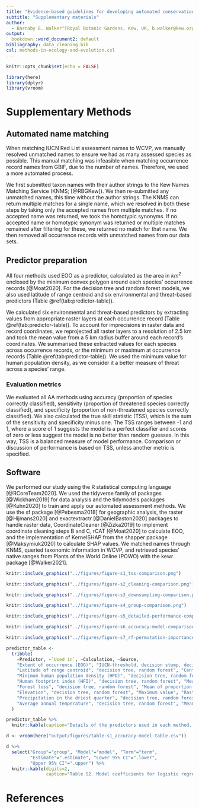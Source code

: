 ```yaml
---
title: "Evidence-based guidelines for developing automated conservation assessment methods"
subtitle: "Supplementary materials"
author:
  - Barnaby E. Walker^[Royal Botanic Gardens, Kew, UK, b.walker@kew.org], Tarciso C.C. Leão^[Royal Botanic Gardens, Kew, UK], Steven P. Bachman^[Royal Botanic Gardens, Kew, UK], Eve Lucas^[Royal Botanic Gardens, Kew, UK], Eimear Nic Lughadha^[Royal Botanic Gardens, Kew, UK]
output: 
  bookdown::word_document2: default
bibliography: data_cleaning.bib
csl: methods-in-ecology-and-evolution.csl
---
```

  
```r
knitr::opts_chunk$set(echo = FALSE)

library(here)
library(dplyr)
library(vroom)
```

# Supplementary Methods

## Automated name matching
When matching IUCN Red List assessment names to WCVP, we manually resolved unmatched names to ensure we had as many assessed species as possible. This manual matching was infeasible when matching occurrence record names from GBIF, due to the number of names. Therefore, we used a more automated process.

We first submitted taxon names with their author strings to the Kew Names Matching Service (KNMS; [@RBGKew]). We then re-submitted any unmatched names, this time without the author strings. The KNMS can return multiple matches for a single name, which we resolved in both these steps by taking only the accepted names from multiple matches. If no accepted name was returned, we took the homotypic synonyms. If no accepted name or homotypic synonym was returned or multiple matches remained after filtering for these, we returned no match for that name. We then removed all occurrence records with unmatched names from our data sets.

## Predictor preparation
All four methods used EOO as a predictor, calculated as the area in $km^2$ enclosed by the minimum convex polygon around each species' occurrence records [@Moat2020]. For the decision tree and random forest models, we also used latitude of range centroid and six environmental and threat-based predictors (Table \@ref(tab:predictor-table)).

We calculated six environmental and threat-based predictors by extracting values from appropriate raster layers at each occurrence record (Table \@ref(tab:predictor-table)). To account for imprecisions in raster data and record coordinates, we reprojected all raster layers to a resolution of 2.5 km and took the mean value from a 5 km radius buffer around each record's coordinates. We summarised these extracted values for each species across occurrence records, or the minimum or maximum at occurrence records (Table \@ref(tab:predictor-table)). We used the minimum value for human population density, as we consider it a better measure of threat across a species' range.

### Evaluation metrics

We evaluated all AA methods using accuracy (proportion of species correctly classified), sensitivity (proportion of threatened species correctly classified), and specificity (proportion of non-threatened species correctly classified). We also calculated the true skill statistic (TSS), which is the sum of the sensitivity and specificity minus one. The TSS ranges between -1 and 1, where a score of 1 suggests the model is a perfect classifier and scores of zero or less suggest the model is no better than random guesses. In this way, TSS is a balanced measure of model performance. Comparison or discussion of performance is based on TSS, unless another metric is specified.

## Software

We performed our study using the R statistical computing language [@RCoreTeam2020]. We used the tidyverse family of packages [@Wickham2019] for data analysis and the tidymodels packages [@Kuhn2020] to train and apply our automated assessment methods. We use the sf package [@Pebesma2018] for geographic analysis, the raster [@Hijmans2020] and exactextractr [@DanielBaston2020] packages to handle raster data, CoordinateCleaner [@Zizka2019] to implement coordinate cleaning steps B and C, rCAT [@Moat2020] to calculate EOO, and the implementation of KernelSHAP from the shapper package [@Maksymiuk2020] to calculate SHAP values. We matched names through KNMS, queried taxonomic information in WCVP, and retrieved species' native ranges from Plants of the World Online (POWO) with the kewr package [@Walker2021].

```r
knitr::include_graphics("../figures/figure-s1_tss-comparison.png")
```

```r
knitr::include_graphics("../figures/figure-s2_cleaning-comparison.png")
```

```r
knitr::include_graphics("../figures/figure-s3_downsampling-comparison.png")
```

```r
knitr::include_graphics("../figures/figure-s4_group-comparison.png")
```

```r
knitr::include_graphics("../figures/figure-s5_detailed-performance-comparison.png")
```

```r
knitr::include_graphics("../figures/figure-s6_accuracy-model-comparison.png")
```


```r
knitr::include_graphics("../figures/figure-s7_rf-permutation-importance.png")
```

```r
predictor_table <-
  tribble(
    ~Predictor, ~`Used in`, ~Calculation, ~Source,
    "Extent of occurrence (EOO)", "IUCN-threshold, decision stump, decision tree, random forest", "Minimum convex polygon", "-",
    "Latitude of range centroid", "decision tree, random forest", "Centroid of occurrence records", "-",
    "Minimum human population density (HPD)", "decision tree, random forest", "Minimum value", "Raster from [@University2018]",
    "Human footprint index (HFI)", "decision tree, random forest", "Mean value", "Raster from [@Venter2018]",
    "Forest loss", "decision tree, random forest", "Mean of proportion of pixels with forest loss from 5km$^2$ buffer around occurrence records", "Raster from [@Hansen2013]",
    "Elevation", "decision tree, random forest", "Maximum value", "Raster from [@Jarvis2008]",
    "Precipitation in the driest quarter", "decision tree, random forest", "Mean value", "Raster from [@Fick2017]",
    "Average annual temperature", "decision tree, random forest", "Mean value", "Raster from [@Fick2017]"
  )

predictor_table %>%
  knitr::kable(caption="Details of the predictors used in each method, how they were calculated, and their source.")
```

```r
d <- vroom(here("output/figures/table-s1_accuracy-model-table.csv"))

d %>%
  select("Group"="group", "Model"="model", "Term"="term",
         "Estimate"=".estimate", "Lower 95% CI"=".lower",
         "Upper 95% CI"=".upper") %>%
  knitr::kable(digits=2,
               caption="Table S2. Model coefficients for logistic regression models relating the accuracy of the AA methods to the number of occurrence records for a species. The models were fit with the formula $log(\\hat{p}_i / 1 - \\hat{p}_i) = \\alpha + \\beta log_{10}(occurrences)$ and all coefficients are shown in their exponentiated form. Therefore, the intercept terms can be interpreted as the odds that a species with one occurrence record is predicted correctly, while the slope term can be interpreted as the multiplicative increase in the odds that a species is predicted correctly with each increase in the order of magnitude of the number of occurrences.", escape=FALSE)
```

# References